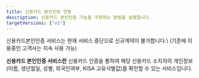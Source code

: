 ```yaml
---
title: 신용카드 본인인증 연동
description: 신용카드 본인인증 기능을 구현하는 방법을 설명합니다.
targetVersions: ["v1"]
---
```



<Hint style="info">
  신용카드본인인증 서비스는 현재 서비스 중단으로 신규계약이 불가합니다.\
  (기존에 이용중인 고객사는 지속 사용 가능)
</Hint>

**신용카드 본인인증 서비스란** 신용카드 인증을 통하여 해당 신용카드 소지자의 개인정보(이름, 생년월일, 성별, 외국인여부, KISA 고유식별값)를 확인할 수 있는 서비스입니다.

<Figure src="/gitbook-assets/ko/image (260).png" caption="신용카드 본인인증 화면 예시" />
